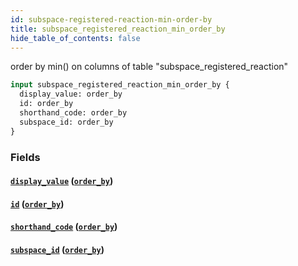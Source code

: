 ```yaml
---
id: subspace-registered-reaction-min-order-by
title: subspace_registered_reaction_min_order_by
hide_table_of_contents: false
---
```



order by min() on columns of table "subspace_registered_reaction"

```graphql
input subspace_registered_reaction_min_order_by {
  display_value: order_by
  id: order_by
  shorthand_code: order_by
  subspace_id: order_by
}
```


### Fields

#### [`display_value`](#) ([`order_by`](../enums/order-by))




#### [`id`](#) ([`order_by`](../enums/order-by))




#### [`shorthand_code`](#) ([`order_by`](../enums/order-by))




#### [`subspace_id`](#) ([`order_by`](../enums/order-by))






